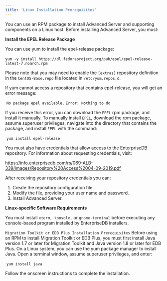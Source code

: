 ```yaml
---
title: 'Linux Installation Prerequisites'
---
```


<div id="linux_installations_prerequisites" class="registered_link"></div>

You can use an RPM package to install Advanced Server and supporting components on a Linux host. Before installing Advanced Server, you must:

**Install the EPEL Release Package**

You can use yum to install the epel-release package:

​ `yum -y install https://dl.fedoraproject.org/pub/epel/epel-release-latest-7.noarch.rpm`

Please note that you may need to enable the `[extras]` repository definition in the `CentOS-Base.repo` file located in `/etc/yum.repos.d`.

If yum cannot access a repository that contains epel-release, you will get an error message:

​ `No package epel available.`
​ `Error: Nothing to do`

If you receive this error, you can download the `EPEL` rpm package, and install it manually. To manually install `EPEL`, download the rpm package, assume superuser privileges, navigate into the directory that contains the package, and install `EPEL` with the command:

​ `yum install epel-release`

You must also have credentials that allow access to the EnterpriseDB repository. For information about requesting credentials, visit:

<https://info.enterprisedb.com/rs/069-ALB-339/images/Repository%20Access%2004-09-2019.pdf>

After receiving your repository credentials you can:

1.  Create the repository configuration file.
2.  Modify the file, providing your user name and password.
3.  Install Advanced Server.

**Linux-specific Software Requirements**

You must install `xterm, konsole,` or `gnome-terminal` before executing any console-based program installed by EnterpriseDB installers.

`Migration Toolkit or EDB Plus Installation Prerequisites`
Before using an RPM to install Migration Toolkit or EDB Plus, you must first install Java version 1.7 or later for Migration Toolkit and Java version 1.8 or later for EDB Plus. On a Linux system, you can use the yum package manager to install Java. Open a terminal window, assume superuser privileges, and enter:

​ `yum install java`

Follow the onscreen instructions to complete the installation.
